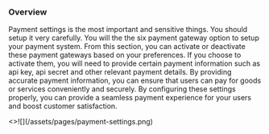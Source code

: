 ### Overview


<p className="mt-6 mb-3">
  Payment settings is the most important and sensitive things. You should setup
  it very carefully. You will the the six payment gateway option to setup your
  payment system. From this section, you can activate or deactivate these
  payment gateways based on your preferences. If you choose to activate them,
  you will need to provide certain payment information such as api key, api
  secret and other relevant payment details. By providing accurate payment
  information, you can ensure that users can pay for goods or services
  conveniently and securely. By configuring these settings properly, you can
  provide a seamless payment experience for your users and boost customer
  satisfaction.
</p>

<Card image>
  <>![](/assets/pages/payment-settings.png)</>
</Card>
